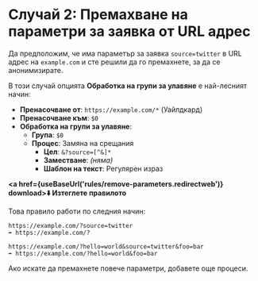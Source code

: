 
# Случай 2: Премахване на параметри за заявка от URL адрес

Да предположим, че има параметър за заявка `source=twitter` в URL адрес на `example.com` и сте решили да го премахнете, за да се анонимизирате.

В този случай опцията **Обработка на групи за улавяне** е най-лесният начин:

*   **Пренасочване от**: `https://example.com/*` (Уайлдкард)
*   **Пренасочване към**: `$0`
*   **Обработка на групи за улавяне**:
    *   **Група**: `$0`
    *   **Процес**: Замяна на срещания
        *   **Цел**: `&?source=[^&]*`
        *   **Заместване**: *(няма)*
        *   **Шаблон на текст**: Регулярен израз

**<a href={useBaseUrl('rules/remove-parameters.redirectweb')} download>⬇️ Изтеглете правилото</a>**

Това правило работи по следния начин:

```
https://example.com/?source=twitter
➡️ https://example.com/?
```

```
https://example.com/?hello=world&source=twitter&foo=bar
➡️ https://example.com/?hello=world&foo=bar
```

Ако искате да премахнете повече параметри, добавете още процеси.
